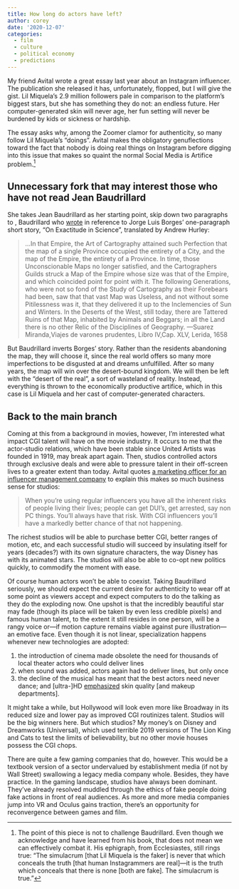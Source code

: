 ```yaml
---
title: How long do actors have left?
author: corey
date: '2020-12-07'
categories:
  - film
  - culture
  - political economy
  - predictions
---
```


My friend Avital wrote a great essay last year about an Instagram influencer.
The publication she released it has, unfortunately, flopped, but I will give the gist.
Lil Miquela's 2.9 million followers pale in comparison to the platform's biggest stars, but she has something they do not: an endless future.
Her computer-generated skin will never age, her fun setting will never be burdened by kids or sickness or hardship.

The essay asks why, among the Zoomer clamor for authenticity, so many follow Lil Miquela's "doings".
Avital makes the obligatory genuflections toward the fact that nobody is doing real things on Instagram before digging into this issue that makes so quaint the normal Social Media is Artifice problem.^[The point of this piece is not to challenge Baudrillard. Even though we acknowledge and have learned from his book, that does not mean we can effectively combat it. His ephigraph, from Ecclesiastes, still rings true: "The simulacrum [that Lil Miquela is the faker] is never that which conceals the truth [that human Instagrammers are real]---it is the truth which conceals that there is none [both are fake]. The simulacrum is true."]

## Unnecessary fork that may interest those who have not read Jean Baudrillard
She takes Jean Baudrillard as her starting point, skip down two paragraphs to , Baudrillard who [wrote](https://web.stanford.edu/class/history34q/readings/Baudrillard/Baudrillard_Simulacra.html) in reference to Jorge Luis Borges' one-paragraph short story, "On Exactitude in Science", translated by Andrew Hurley:

>...In that  Empire, the Art of Cartography attained such Perfection that the map of a single Province occupied the entirety of a City, and the map of the Empire, the entirety of a Province.
In time, those Unconscionable Maps no longer satisfied, and the Cartographers Guilds struck a Map of the Empire whose size was that of the Empire, and which coincided point for point with it.
The following Generations, who were not so fond of the Study of Cartography as their Forebears had been, saw that that vast Map was Useless, and not without some Pitilessness was it, that they delivered it up to the Inclemencies of Sun and Winters.
In the Deserts of the West, still today, there are Tattered Ruins of that  Map, inhabited by Animals and Beggars; in all the Land there is no other Relic of the Disciplines of Geography.
—Suarez Miranda,Viajes de varones prudentes, Libro IV,Cap. XLV, Lerida, 1658

But Baudrillard inverts Borges' story.
Rather than the residents abandoning the map, they will choose it, since the real world offers so many more imperfections to be disgusted at and dreams unfulfilled.
After so many years, the map will win over the desert-bound kingdom.
We will then be left with the "desert of the real", a sort of wasteland of reality.
Instead, everything is thrown to the economically productive artifice, which in this case is Lil Miquela and her cast of computer-generated characters.

## Back to the main branch
Coming at this from a background in movies, however, I'm interested what impact CGI talent will have on the movie industry.
It occurs to me that the actor-studio relations, which have been stable since United Artists was founded in 1919, may break apart again.
Then, studios controlled actors through exclusive deals and were able to pressure talent in their off-screen lives to a greater extent than today.
Avital quotes [a marketing officer for an influencer management company](https://www.dazeddigital.com/beauty/head/article/41436/1/mixed-race-identity-cgi-influencers-lil-miquela) to explain this makes so much business sense for studios:

>When you're using regular influencers you have all the inherent risks of people living their lives; people can get DUI's, get arrested, say non PC things. You'll always have that risk. With CGI influencers you'll have a markedly better chance of that not happening.

The richest studios will be able to purchase better CGI, better ranges of motion, etc, and each successful studio will succeed by insulating itself for years (decades?) with its own signature characters, the way Disney has with its animated stars.
The studios will also be able to co-opt new politics quickly, to commodify the moment with ease.

Of course human actors won't be able to coexist.
Taking Baudrillard seriously, we should expect the current desire for authenticity to wear off at some point as viewers accept and expect computers to do the talking as they do the exploding now.
One upshot is that the incredibly beautiful star may fade (though its place will be taken by even less credible pixels) and famous human talent, to the extent it still resides in one person, will be a rangy voice or---if motion capture remains viable against pure illustration---an emotive face.
Even though it is not linear, specialization happens whenever new technologies are adopted:

1. the introduction of cinema made obsolete the need for thousands of local theater actors who could deliver lines
2. when sound was added, actors again had to deliver lines, but only once
3. the decline of the musical has meant that the best actors need never dance; and [ultra-]HD [emphasized](https://www.today.com/popculture/hd-unforgiving-actors-makeup-artists-wbna24581670) skin quality [and makeup departments].

It might take a while, but Hollywood will look even more like Broadway in its reduced size and lower pay as improved CGI routinizes talent.
Studios will be the big winners here.
But which studios?
My money's on Disney and Dreamworks (Universal), which used terrible 2019 versions of The Lion King and Cats to test the limits of believability, but no other movie houses possess the CGI chops.

There are quite a few gaming companies that do, however.
This would be a textbook version of a sector undervalued by establishment media (if not by Wall Street) swallowing a legacy media company whole. Besides, they have practice.
In the gaming landscape, studios have always been dominant. They've already resolved muddled through the ethics of fake people doing fake actions in front of real audiences.
As more and more media companies jump into VR and Oculus gains traction, there's an opportunity for reconvergence between games and film.
